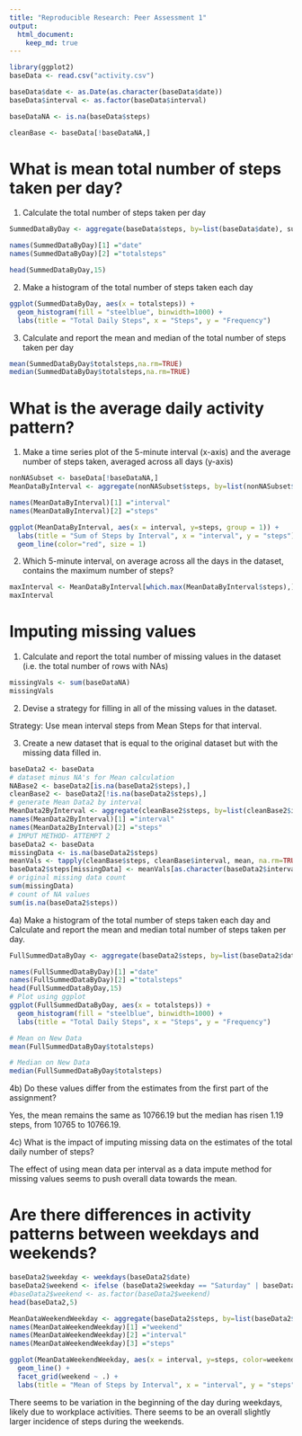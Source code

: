```yaml
---
title: "Reproducible Research: Peer Assessment 1"
output: 
  html_document:
    keep_md: true
---
```



```r
library(ggplot2)
baseData <- read.csv("activity.csv")
```


```r
baseData$date <- as.Date(as.character(baseData$date))
baseData$interval <- as.factor(baseData$interval)

baseDataNA <- is.na(baseData$steps)

cleanBase <- baseData[!baseDataNA,]
```

# What is mean total number of steps taken per day?
1. Calculate the total number of steps taken per day
```r
SummedDataByDay <- aggregate(baseData$steps, by=list(baseData$date), sum)
```
```r
names(SummedDataByDay)[1] ="date"
names(SummedDataByDay)[2] ="totalsteps"
```
```r
head(SummedDataByDay,15)
```

2. Make a histogram of the total number of steps taken each day
```r
ggplot(SummedDataByDay, aes(x = totalsteps)) +
  geom_histogram(fill = "steelblue", binwidth=1000) +
  labs(title = "Total Daily Steps", x = "Steps", y = "Frequency")
```

3. Calculate and report the mean and median of the total number of steps taken per day
```r
mean(SummedDataByDay$totalsteps,na.rm=TRUE)
median(SummedDataByDay$totalsteps,na.rm=TRUE)
```

# What is the average daily activity pattern?
1. Make a time series plot of the 5-minute interval (x-axis) and the average number of steps taken, averaged across all days (y-axis)

```r
nonNASubset <- baseData[!baseDataNA,]
MeanDataByInterval <- aggregate(nonNASubset$steps, by=list(nonNASubset$interval), mean)

names(MeanDataByInterval)[1] ="interval"
names(MeanDataByInterval)[2] ="steps"

ggplot(MeanDataByInterval, aes(x = interval, y=steps, group = 1)) +
  labs(title = "Sum of Steps by Interval", x = "interval", y = "steps")+
  geom_line(color="red", size = 1) 
```

2. Which 5-minute interval, on average across all the days in the dataset, contains the maximum number of steps?
```r
maxInterval <- MeanDataByInterval[which.max(MeanDataByInterval$steps),]
maxInterval
```


# Imputing missing values
1. Calculate and report the total number of missing values in the dataset (i.e. the total number of rows with NAs)
```r
missingVals <- sum(baseDataNA)
missingVals
```

2. Devise a strategy for filling in all of the missing values in the dataset.

Strategy: Use mean interval steps from Mean Steps for that interval.

3. Create a new dataset that is equal to the original dataset but with the missing data filled in.
```r
baseData2 <- baseData
# dataset minus NA's for Mean calculation
NABase2 <- baseData2[is.na(baseData2$steps),]
cleanBase2 <- baseData2[!is.na(baseData2$steps),]
# generate Mean Data2 by interval
MeanData2ByInterval <- aggregate(cleanBase2$steps, by=list(cleanBase2$interval), sum)
names(MeanData2ByInterval)[1] ="interval"
names(MeanData2ByInterval)[2] ="steps"
# IMPUT METHOD- ATTEMPT 2
baseData2 <- baseData
missingData <- is.na(baseData2$steps)
meanVals <- tapply(cleanBase$steps, cleanBase$interval, mean, na.rm=TRUE, simplify=TRUE)
baseData2$steps[missingData] <- meanVals[as.character(baseData2$interval[missingData])]
# original missing data count
sum(missingData)
# count of NA values
sum(is.na(baseData2$steps))
```

4a) Make a histogram of the total number of steps taken each day and Calculate and report the mean and median total number of steps taken per day.
```r
FullSummedDataByDay <- aggregate(baseData2$steps, by=list(baseData2$date), sum)

names(FullSummedDataByDay)[1] ="date"
names(FullSummedDataByDay)[2] ="totalsteps"
head(FullSummedDataByDay,15)
# Plot using ggplot
ggplot(FullSummedDataByDay, aes(x = totalsteps)) +
  geom_histogram(fill = "steelblue", binwidth=1000) +
  labs(title = "Total Daily Steps", x = "Steps", y = "Frequency")

# Mean on New Data
mean(FullSummedDataByDay$totalsteps)

# Median on New Data
median(FullSummedDataByDay$totalsteps)
```

4b) Do these values differ from the estimates from the first part of the assignment?

Yes, the mean remains the same as 10766.19 but the median has risen 1.19 steps, from 10765 to 10766.19.

4c) What is the impact of imputing missing data on the estimates of the total daily number of steps?

The effect of using mean data per interval as a data impute method for missing values seems to push overall data towards the mean.

# Are there differences in activity patterns between weekdays and weekends?
```r
baseData2$weekday <- weekdays(baseData2$date)
baseData2$weekend <- ifelse (baseData2$weekday == "Saturday" | baseData2$weekday == "Sunday", "Weekend", "Weekday")
#baseData2$weekend <- as.factor(baseData2$weekend)
head(baseData2,5)

MeanDataWeekendWeekday <- aggregate(baseData2$steps, by=list(baseData2$weekend, baseData2$interval), mean)
names(MeanDataWeekendWeekday)[1] ="weekend"
names(MeanDataWeekendWeekday)[2] ="interval"
names(MeanDataWeekendWeekday)[3] ="steps"

ggplot(MeanDataWeekendWeekday, aes(x = interval, y=steps, color=weekend, group = 1)) +
  geom_line() +
  facet_grid(weekend ~ .) +
  labs(title = "Mean of Steps by Interval", x = "interval", y = "steps")
```

There seems to be variation in the beginning of the day during weekdays, likely due to workplace activities. There seems to be an overall slightly larger incidence of steps during the weekends.


















